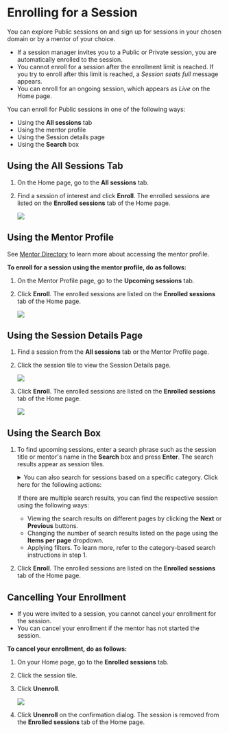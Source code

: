 
# Enrolling for a Session

You can explore Public sessions on <PartialExample mentored /> and sign up for sessions in your chosen domain or by a mentor of your choice.

<Admonition type="note">
<ul>
<li>If a session manager invites you to a Public or Private session, you are automatically enrolled to the session.</li>
<li>You cannot enroll for a session after the enrollment limit is reached. If you try to enroll after this limit is reached, a <i>Session seats full</i> message appears.</li>
<li>You can enroll for an ongoing session, which appears as <i>Live</i> on the Home page.</li>
</ul>
</Admonition>

You can enroll for Public sessions in one of the following ways:

* Using the **All sessions** tab
* Using the mentor profile
* Using the Session details page
* Using the **Search** box

## Using the All Sessions Tab

1. On the Home page, go to the **All sessions** tab.

2. Find a session of interest and click **Enroll**. The enrolled sessions are listed on the **Enrolled sessions** tab of the Home page.

    ![](media/portal-enrollbutton.png)

## Using the Mentor Profile

<Admonition type="info">
<p>See <a href="mentor-directory">Mentor Directory</a> to learn more about accessing the mentor profile.</p>
</Admonition>

**To enroll for a session using the mentor profile, do as follows:**

1. On the Mentor Profile page, go to the **Upcoming sessions** tab.

2. Click **Enroll**. The enrolled sessions are listed on the **Enrolled sessions** tab of the Home page.

    ![](media/portal-mentorprofileenroll.png)

## Using the Session Details Page

1. Find a session from the **All sessions** tab or the Mentor Profile page.

2. Click the session tile to view the Session Details page.

    ![](media/portal-sessiontileenroll.png)

3. Click **Enroll**. The enrolled sessions are listed on the **Enrolled sessions** tab of the Home page.

    ![](media/portal-sessiondetailsenroll.png)

## Using the Search Box

1. To find upcoming sessions, enter a search phrase such as the session title or mentor's name in the **Search** box and press **Enter**. The search results appear as session tiles. 

    <details>
    <summary>You can also search for sessions based on a specific category. Click here for the following actions:</summary>

    1. Specify the search category using the following methods:

        <table>
        <tr>
            <th>Category</th>
            <th>Actions</th>
        </tr>
        <tr>
            <td>Search Category</td>
            <td>Click the <b>Search</b> box and select a search category such as <b>Mentor name</b>.</td>
        </tr>
        <tr>
            <td>Filter</td>
            <td><ol><li>Click on <b>Filter</b>.</li><li>Select one or more filter checkboxes and click <b>Apply</b>.</li><p><Admonition type="tip"><p>To clear filters, do one of the following actions:</p><ul><li>Clear the filter checkbox.</li><li>Click <b>Clear all</b> to clear all the applied filters.</li></ul></Admonition></p></ol></td>
        </tr>
        </table>
    
    2. Enter the search phrase. Based on the specified search category, the search results appear as session tiles.

        ![](media/portal-searchsessions.png)

    </details>

    <p>
    <Admonition type="tip">
    <p>If there are multiple search results, you can find the respective session using the following ways:</p>
    <ul>
    <li>Viewing the search results on different pages by clicking the <b>Next</b> or <b>Previous</b> buttons.</li>
    <li>Changing the number of search results listed on the page using the <b>Items per page</b> dropdown.</li>
    <li>Applying filters. To learn more, refer to the category-based search instructions in step 1.</li>
    </ul>
    </Admonition>
    </p>

2. Click **Enroll**. The enrolled sessions are listed on the **Enrolled sessions** tab of the Home page.

## Cancelling Your Enrollment

<Admonition type="note">
<ul>
<li>If you were invited to a session, you cannot cancel your enrollment for the session.</li>
<li>You can cancel your enrollment if the mentor has not started the session.</li>
</ul>
</Admonition>

**To cancel your enrollment, do as follows:**

1. On your Home page, go to the **Enrolled sessions** tab.

2. Click the session tile.

3. Click **Unenroll**.

    ![](media/portal-cancelenrollment.png)

4. Click **Unenroll** on the confirmation dialog. The session is removed from the **Enrolled sessions** tab of the Home page.